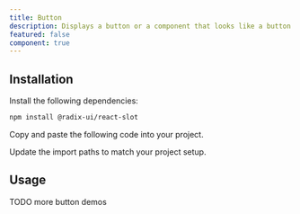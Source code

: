 ```yaml
---
title: Button
description: Displays a button or a component that looks like a button.
featured: false
component: true
---
```


<ComponentPreview name="button-demo" />

## Installation

<Steps>

<Step>Install the following dependencies:</Step>

```bash
npm install @radix-ui/react-slot
```

<Step>Copy and paste the following code into your project.</Step>

<FileCodeBlock fileName="registry/default/glove-ui/button.tsx" />

<Step>Update the import paths to match your project setup.</Step>

</Steps>

## Usage

TODO more button demos

